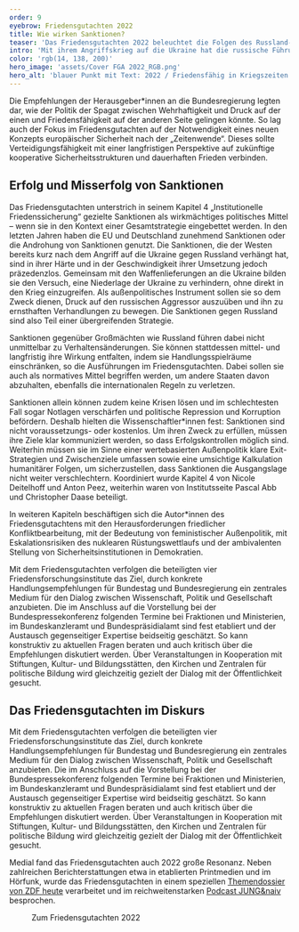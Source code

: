 ```yaml
---
order: 9
eyebrow: Friedensgutachten 2022
title: Wie wirken Sanktionen?
teaser: 'Das Friedensgutachten 2022 beleuchtet die Folgen des Russland-Ukraine-Kriegs und diskutiert Maßnahmen, um den Krieg zu beenden – unter anderem die umfangreichen Sanktionen gegen Russland.'
intro: 'Mit ihrem Angriffskrieg auf die Ukraine hat die russische Führung Leid und Zerstörung über die Menschen im Land gebracht. Zugleich erschüttert die Aggression die europäische Friedens- und Sicherheitsordnung. Die Auswirkungen des Krieges sind weiterhin weltweit zu spüren. Das Friedensgutachten 2022 nahm zu zentralen Fragen Stellung: Was hat zu diesem Krieg geführt und welche Möglichkeiten gibt es, der Logik von Konfrontation, Gewalt und Krieg zu entkommen? '
color: 'rgb(14, 138, 200)'
hero_image: 'assets/Cover FGA 2022_RGB.png'
hero_alt: 'blauer Punkt mit Text: 2022 / Friedensfähig in Kriegszeiten / friedensgutachten'
---
```


<Leadin>Die Empfehlungen der Herausgeber\*innen</Leadin> an die Bundesregierung legten dar, wie der Politik der Spagat zwischen Wehrhaftigkeit und Druck auf der einen und Friedensfähigkeit auf der anderen Seite gelingen könnte. So lag auch der Fokus im Friedensgutachten auf der Notwendigkeit eines neuen Konzepts europäischer Sicherheit nach der „Zeitenwende“. Dieses sollte Verteidigungsfähigkeit mit einer langfristigen Perspektive auf zukünftige kooperative Sicherheitsstrukturen und dauerhaften Frieden verbinden.

## Erfolg und Misserfolg von Sanktionen

Das Friedensgutachten unterstrich in seinem Kapitel 4 „Institutionelle Friedenssicherung“ gezielte Sanktionen als wirkmächtiges politisches Mittel – wenn sie in den Kontext einer Gesamtstrategie eingebettet werden. In den letzten Jahren haben die EU und Deutschland zunehmend Sanktionen oder die Androhung von Sanktionen genutzt. Die Sanktionen, die der Westen bereits kurz nach dem Angriff auf die Ukraine gegen Russland verhängt hat, sind in ihrer Härte und in der Geschwindigkeit ihrer Umsetzung jedoch präzedenzlos. Gemeinsam mit den Waffenlieferungen an die Ukraine bilden sie den Versuch, eine Niederlage der Ukraine zu verhindern, ohne direkt in den Krieg einzugreifen. Als außenpolitisches Instrument sollen sie so dem Zweck dienen, Druck auf den russischen Aggressor auszuüben und ihn zu ernsthaften Verhandlungen zu bewegen. Die Sanktionen gegen Russland sind also Teil einer übergreifenden Strategie.

Sanktionen gegenüber Großmächten wie Russland führen dabei nicht unmittelbar zu Verhaltensänderungen. Sie können stattdessen mittel- und langfristig ihre Wirkung entfalten, indem sie Handlungsspielräume einschränken, so die Ausführungen im Friedensgutachten. Dabei sollen sie auch als normatives Mittel begriffen werden, um andere Staaten davon abzuhalten, ebenfalls die internationalen Regeln zu verletzen.

Sanktionen allein können zudem keine Krisen lösen und im schlechtesten Fall sogar Notlagen verschärfen und politische Repression und Korruption befördern. Deshalb hielten die Wissenschaftler\*innen fest: Sanktionen sind nicht voraussetzungs- oder kostenlos. Um ihren Zweck zu erfüllen, müssen ihre Ziele klar kommuniziert werden, so dass Erfolgskontrollen möglich sind. Weiterhin müssen sie im Sinne einer wertebasierten Außenpolitik klare Exit-Strategien und Zwischenziele umfassen sowie eine umsichtige Kalkulation humanitärer Folgen, um sicherzustellen, dass Sanktionen die Ausgangslage nicht weiter verschlechtern. Koordiniert wurde Kapitel 4 von Nicole Deitelhoff und Anton Peez, weiterhin waren von Institutsseite Pascal Abb und Christopher Daase beteiligt.

In weiteren Kapiteln beschäftigen sich die Autor\*innen des Friedensgutachtens mit den Herausforderungen friedlicher Konfliktbearbeitung, mit der Bedeutung von feministischer Außenpolitik, mit Eskalationsrisiken des nuklearen Rüstungswettlaufs und der ambivalenten Stellung von Sicherheitsinstitutionen in Demokratien.

<Callout eyebrow="Infobox" title="Das Friedensgutachten" expandable={false}>

Mit dem Friedensgutachten verfolgen die beteiligten vier Friedensforschungsinstitute das Ziel, durch konkrete Handlungsempfehlungen für Bundestag und Bundesregierung ein zentrales Medium für den Dialog zwischen Wissenschaft, Politik und Gesellschaft anzubieten. Die im Anschluss auf die Vorstellung bei der Bundespressekonferenz folgenden Termine bei Fraktionen und Ministerien, im Bundeskanzleramt und Bundespräsidialamt sind fest etabliert und der Austausch gegenseitiger Expertise beidseitig geschätzt. So kann konstruktiv zu aktuellen Fragen beraten und auch kritisch über die Empfehlungen diskutiert werden. Über Veranstaltungen in Kooperation mit Stiftungen, Kultur- und Bildungsstätten, den Kirchen und Zentralen für politische Bildung wird gleichzeitig gezielt der Dialog mit der Öffentlichkeit gesucht.

</Callout>

## Das Friedensgutachten im Diskurs

Mit dem Friedensgutachten verfolgen die beteiligten vier Friedensforschungsinstitute das Ziel, durch konkrete Handlungsempfehlungen für Bundestag und Bundesregierung ein zentrales Medium für den Dialog zwischen Wissenschaft, Politik und Gesellschaft anzubieten. Die im Anschluss auf die Vorstellung bei der Bundespressekonferenz folgenden Termine bei Fraktionen und Ministerien, im Bundeskanzleramt und Bundespräsidialamt sind fest etabliert und der Austausch gegenseitiger Expertise wird beidseitig geschätzt. So kann konstruktiv zu aktuellen Fragen beraten und auch kritisch über die Empfehlungen diskutiert werden. Über Veranstaltungen in Kooperation mit Stiftungen, Kultur- und Bildungsstätten, den Kirchen und Zentralen für politische Bildung wird gleichzeitig gezielt der Dialog mit der Öffentlichkeit gesucht.

Medial fand das Friedensgutachten auch 2022 große Resonanz. Neben zahlreichen Berichterstattungen etwa in etablierten Printmedien und im Hörfunk, wurde das Friedensgutachten in einem speziellen [Themendossier von ZDF heute](https://www.zdf.de/nachrichten/politik/friedensgutachten-aufruestung-atomwaffen-100.html) verarbeitet und im reichweitenstarken [Podcast JUNG&naiv](https://www.jungundnaiv.de/2022/06/22/friedensforscherin-ursula-schroeder-folge-579/) besprochen.

<Figure
  size="large"
  src="assets/Berlinwoche 2022 Timeline_final.jpg"
  caption="Vorstellung des Friedensgutachtens im politischen Berlin"
  alt="Grafik zeigt Karte des Berliner Regierungsviertels und Text: Die Berlinwoche 2022; Mo, 20. Juni: Anreise und Vorbereitungstreffen im Berliner Büro; Di, 21. Juni: 9:30 Uhr Bundespressekonferenz, 11:00 Uhr (Digitale) Vorstellung Linksfraktion, 12:15 Uhr Vorstellung Fraktion Bündnis 90/Die Grünen, 14:15 Uhr Vorstellung AA, 17:30 Uhr Vorstellung BMZ; Mi, 22. Juni: 13:15 Uhr Vorstellung FDP-Fraktion, 14:00 Uhr Vorstellung CDU/CSU-Fraktion, 17:30 Uhr Vorstellung Bundeskanzleramt; Do, 23. Juni: 9:00 Uhr Vorstellung SPD-Fraktion, 11:30 Uhr Vorstellung Bundespräsidialamt, 14:00 Uhr Vorstellung BMVg"
/>

<CallToAction url="http://friedensgutachten.de/archiv/2022/ausgabe">

Zum Friedensgutachten 2022

</CallToAction>
